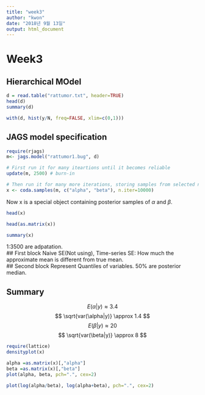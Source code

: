 ```yaml
---
title: "week3"
author: "kwon"
date: "2018년 9월 13일"
output: html_document
---
```


# Week3
## Hierarchical MOdel

```r
d = read.table("rattumor.txt", header=TRUE)
head(d)
summary(d)
```
```r
with(d, hist(y/N, freq=FALSE, xlim=c(0,1)))
```

## JAGS model specification
```r
require(rjags)
m<- jags.model("rattumor1.bug", d)
```

```r
# First run it for many iteartions until it becomes reliable
update(m, 2500) # burn-in

# Then run it for many more iterations, storing samples from selected nodes
x <- coda.samples(m, c("alpha", "beta"), n.iter=10000)
```
Now x is a special object containing posterior samples of $\alpha$ and $\beta$.

```r
head(x)

head(as.matrix(x))
```

```r
summary(x)
```
1:3500 are adpatation. \
## First block
Naive SE(Not using), Time-series SE: How much the approximate mean is different from true mean. \
## Second block
Represent Quantiles of variables. 50% are posterior median.

## Summary
$$ E(\alpha | y) \approx 3.4 $$
$$ \sqrt{var(\alpha|y)} \approx 1.4 $$
$$ E(\beta | y) \approx 20 $$
$$ \sqrt{var(\beta|y)} \approx 8 $$

```r
require(lattice)
densityplot(x)
```

```r
alpha =as.matrix(x)[,"alpha"]
beta =as.matrix(x)[,"beta"]
plot(alpha, beta, pch=".", cex=2)
```

```r
plot(log(alpha/beta), log(alpha+beta), pch=".", cex=2)
```



